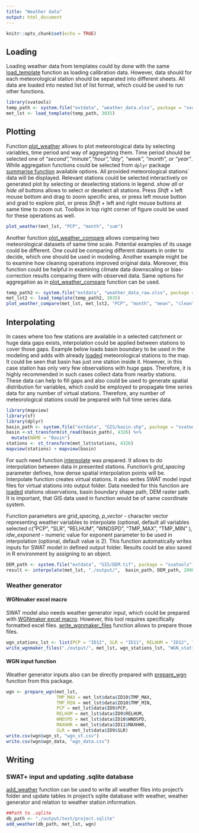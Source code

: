 ```yaml
---
title: "Weather data"
output: html_document
---
```


```r
knitr::opts_chunk$set(echo = TRUE)
```

## Loading {#load_weather}

Loading weather data from templates could by done with the same [load_template](../reference/load_template.html) function as loading calibration data. However, data should for each meteorological station should be separated into different sheets. All data are loaded into nested list of list format, which could be used to run other functions. 

```r
library(svatools)
temp_path <- system.file("extdata", "weather_data.xlsx", package = "svatools")
met_lst <- load_template(temp_path, 3035)
```

## Plotting

Function [plot_weather](../reference/plot_weather.html) allows to plot meteorological data by selecting variables, time period and way of aggregating them. Time period should be selected one of *"second","minute","hour","day", "week", "month", or "year"*. While aggregation functions could be selected from `dplyr` package [summarise function](https://www.rdocumentation.org/packages/dplyr/versions/0.7.8/topics/summarise) available options.
All provided meteorological stations` data will be displayed. Relevant stations could be selected interactively on generated plot by selecting or deselecting stations in legend. *show all* or *hide all* buttons allows to select or deselect all stations. Press *Shift* + left mouse bottom and drag to zoom specific area, or press left mouse button and grad to explore plot, or press *Shift* + left and right mouse buttons at same time to zoom out. Toolbox in top right corner of figure could be used for these operations as well.  

```r
plot_weather(met_lst, "PCP", "month", "sum")
```

Another function [plot_weather_compare](../reference/plot_weather_compare.html) allows comparing two meteorological datasets of same time scale. Potential examples of its usage could be different. One could be comparing different datasets in order to decide, which one should be used in modeling. Another example might be to examine how cleaning operations improved original data. Moreover, this function could be helpful in examining climate data downscaling or bias-correction results comparing them with observed data. Same options for aggregation as in [plot_weather_compare](../reference/plot_weather_compare.html) function can be used. 

```r
temp_path2 <- system.file("extdata", "weather_data_raw.xlsx", package = "svatools")
met_lst2 <- load_template(temp_path2, 3035)
plot_weather_compare(met_lst, met_lst2, "PCP", "month", "mean", "clean", "raw")
```

## Interpolating

In cases where too few stations are available in a selected catchment or huge data gaps exists, interpolation could be applied between stations to cover those gaps. Example below loads basin boundary to be used in the modeling and adds with already [loaded](#load_weather) meteorological stations to the map. It could be seen that basin has just one station inside it. However, in this case station has only very few observations with huge gaps. Therefore, it is highly recommended in such cases collect data from nearby stations. These data can help to fill gaps and also could be used to generate spatial distribution for variables, which could be employed to propagate time series data for any number of virtual stations. Therefore, any number of meteorological stations could be prepared with full time series data. 

```r
library(mapview)
library(sf)
library(dplyr)
basin_path <- system.file("extdata", "GIS/basin.shp", package = "svatools")
basin <-st_transform(st_read(basin_path), 4326) %>% 
  mutate(NAME = "Basin")
stations <- st_transform(met_lst$stations, 4326)
mapview(stations) + mapview(basin)
```

For such need function [interpolate](../reference/interpolate.html) was prepared. It allows to do interpolation between data in presented stations. Function's *grid_spacing* parameter defines, how dense spatial interpolation points will be. Interpolate function creates virtual stations. It also writes SWAT model input files for virtual stations into output folder. Data needed for this function are [loaded](#load_weather) stations observations, basin boundary shape path, DEM raster path. It is important, that GIS data used in function would be of same coordinate system.

Function parameters are *grid_spacing*, *p_vector* - character vector representing weather variables to interpolate (optional, default all variables selected c("PCP", "SLR", "RELHUM", "WNDSPD", "TMP_MAX", "TMP_MIN" ), *idw_exponent* - numeric value for exponent parameter to be used in interpolation  (optional, default value is 2). This function automatically writes inputs for SWAT model in defined output folder. Results could be also saved in R environment by assigning to an object. 

```r
DEM_path <- system.file("extdata", "GIS/DEM.tif", package = "svatools")
result <- interpolate(met_lst, "./output/",  basin_path, DEM_path, 2000) 
```

### Weather generator

#### WGNmaker excel macro

SWAT model also needs weather generator input, which could be prepared with  [WGNmaker excel macro](https://swat.tamu.edu/media/41583/wgen-excel.zip). However, this tool requires specifically formatted excel files. [write_wgnmaker_files](../reference/write_wgnmaker_files.html) function allows to prepare those files. 

```r
wgn_stations_lst <- list(PCP = "ID12", SLR = "ID11", RELHUM = "ID12", TMP_MAX = "ID12", TMP_MIN = "ID12", WNDSPD = "ID12", MAXHHR = "ID12")
write_wgnmaker_files("./output/", met_lst, wgn_stations_lst, "WGN_station")

```

#### WGN input function

Weather generator inputs also can be directly prepared with [prepare_wgn](../reference/prepare_wgn.html) function from this package. 

```r
wgn <- prepare_wgn(met_lst, 
                   TMP_MAX = met_lst$data$ID10$TMP_MAX, 
                   TMP_MIN = met_lst$data$ID10$TMP_MIN, 
                   PCP = met_lst$data$ID9$PCP, 
                   RELHUM = met_lst$data$ID9$RELHUM, 
                   WNDSPD = met_lst$data$ID10$WNDSPD, 
                   MAXHHR = met_lst$data$ID11$MAXHHR, 
                   SLR = met_lst$data$ID9$SLR)
write.csv(wgn$wgn_st, "wgn_st.csv")
write.csv(wgn$wgn_data, "wgn_data.csv")
```

## Writing

### SWAT+ input and updating .sqlite database 

[add_weather](../reference/add_weather.html) function can be used to write all weather files into project's folder and update tables in project's sqlite database with weather, weather generator and relation to weather station information.  

```r
##Path to .sqlite
db_path <- "./output/test/project.sqlite"
add_weather(db_path, met_lst, wgn)
```
